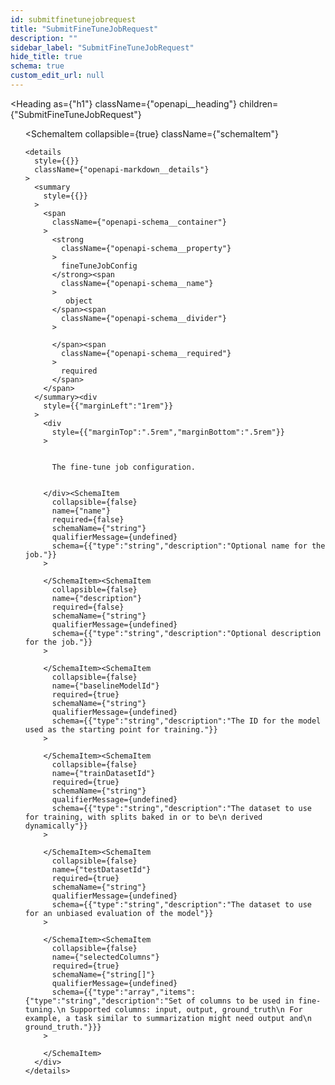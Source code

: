 ```yaml
---
id: submitfinetunejobrequest
title: "SubmitFineTuneJobRequest"
description: ""
sidebar_label: "SubmitFineTuneJobRequest"
hide_title: true
schema: true
custom_edit_url: null
---
```



<Heading
  as={"h1"}
  className={"openapi__heading"}
  children={"SubmitFineTuneJobRequest"}
>
</Heading>





<ul>
  <SchemaItem
    collapsible={false}
    name={"jobId"}
    required={true}
    schemaName={"string"}
    qualifierMessage={undefined}
    schema={{"type":"string"}}
  >
    
  </SchemaItem><SchemaItem
    collapsible={true}
    className={"schemaItem"}
  >
    <details
      style={{}}
      className={"openapi-markdown__details"}
    >
      <summary
        style={{}}
      >
        <span
          className={"openapi-schema__container"}
        >
          <strong
            className={"openapi-schema__property"}
          >
            fineTuneJobConfig
          </strong><span
            className={"openapi-schema__name"}
          >
             object
          </span><span
            className={"openapi-schema__divider"}
          >
            
          </span><span
            className={"openapi-schema__required"}
          >
            required
          </span>
        </span>
      </summary><div
        style={{"marginLeft":"1rem"}}
      >
        <div
          style={{"marginTop":".5rem","marginBottom":".5rem"}}
        >
          
          
          The fine-tune job configuration.
          
          
        </div><SchemaItem
          collapsible={false}
          name={"name"}
          required={false}
          schemaName={"string"}
          qualifierMessage={undefined}
          schema={{"type":"string","description":"Optional name for the job."}}
        >
          
        </SchemaItem><SchemaItem
          collapsible={false}
          name={"description"}
          required={false}
          schemaName={"string"}
          qualifierMessage={undefined}
          schema={{"type":"string","description":"Optional description for the job."}}
        >
          
        </SchemaItem><SchemaItem
          collapsible={false}
          name={"baselineModelId"}
          required={true}
          schemaName={"string"}
          qualifierMessage={undefined}
          schema={{"type":"string","description":"The ID for the model used as the starting point for training."}}
        >
          
        </SchemaItem><SchemaItem
          collapsible={false}
          name={"trainDatasetId"}
          required={true}
          schemaName={"string"}
          qualifierMessage={undefined}
          schema={{"type":"string","description":"The dataset to use for training, with splits baked in or to be\n derived dynamically"}}
        >
          
        </SchemaItem><SchemaItem
          collapsible={false}
          name={"testDatasetId"}
          required={true}
          schemaName={"string"}
          qualifierMessage={undefined}
          schema={{"type":"string","description":"The dataset to use for an unbiased evaluation of the model"}}
        >
          
        </SchemaItem><SchemaItem
          collapsible={false}
          name={"selectedColumns"}
          required={true}
          schemaName={"string[]"}
          qualifierMessage={undefined}
          schema={{"type":"array","items":{"type":"string","description":"Set of columns to be used in fine-tuning.\n Supported columns: input, output, ground_truth\n For example, a task similar to summarization might need output and\n ground_truth."}}}
        >
          
        </SchemaItem>
      </div>
    </details>
  </SchemaItem>
</ul>
            